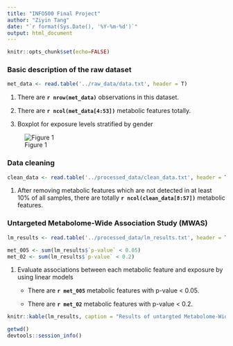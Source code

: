 ```yaml
---
title: "INFO500 Final Project"
author: "Ziyin Tang"
date: "`r format(Sys.Date(), '%Y-%m-%d')`"
output: html_document 
---
```


<!--  
   suppresses all code chunks from appearing
-->

```r
knitr::opts_chunk$set(echo=FALSE)
```

### Basic description of the raw dataset

```r
met_data <- read.table('../raw_data/data.txt', header = T)
```

1. There are __`r nrow(met_data)`__ observations in this dataset.

2. There are __`r ncol(met_data[4:53])`__ metabolic features totally.

3. Boxplot for exposure levels stratified by gender

![Figure 1](../figs/boxplot1.png)



### Data cleaning

```r
clean_data <- read.table('../processed_data/clean_data.txt', header = T, sep = ",")
```

1. After removing metabolic features which are not detected in at least 10% of all samples, there are totally __`r ncol(clean_data[8:57])`__ metabolic features.



### Untargeted Metabolome-Wide Association Study (MWAS)

```r
lm_results <- read.table('../processed_data/lm_results.txt', header = T, sep = ",")

met_005 <- sum(lm_results$`p-value` < 0.05)
met_02 <- sum(lm_results$`p-value` < 0.2)

```
1. Evaluate associations between each metabolic feature and exposure by using linear models

   * There are __`r met_005`__ metabolic features with p-value < 0.05.

   * There are __`r met_02`__ metabolic features with p-value < 0.2.

```r
knitr::kable(lm_results, caption = "Results of untargted Metabolome-Wide Association Study")
```



```r
getwd()
devtools::session_info()
```

